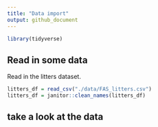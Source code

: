 ```yaml
---
title: "Data import"
output: github_document
---
```

```r
library(tidyverse)

```

## Read in some data

Read in the litters dataset.
```r
litters_df = read_csv("./data/FAS_litters.csv")
litters_df = janitor::clean_names(litters_df)
```

## take a look at the data

